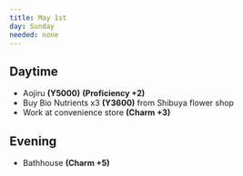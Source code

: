 ```yaml
---
title: May 1st
day: Sunday
needed: none
---
```


## Daytime
- Aojiru **(Y5000)** **(Proficiency +2)**
- Buy Bio Nutrients x3 **(Y3600)** from Shibuya flower shop
- Work at convenience store **(Charm +3)**

## Evening
- Bathhouse **(Charm +5)**
